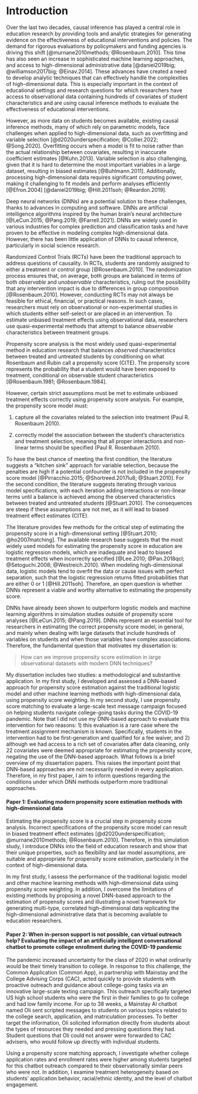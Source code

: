 # Introduction

Over the last two decades, causal inference has played a central role in education research by providing tools and analytic strategies for generating evidence on the effectiveness of educational interventions and policies. The demand for rigorous evaluations by policymakers and funding agencies is driving this shift [@murnane2010methods; @Rosenbaum.2010]. This time has also seen an increase in sophisticated machine learning approaches, and access to high-dimensional administrative data [@daniel2019big; @williamson2017big; @Einav.2014]. These advances have created a need to develop analytic techniques that can effectively handle the complexities of high-dimensional data. This is especially important in the context of educational settings and research questions for which researchers have access to observational data containing hundreds of covariates of student characteristics and are using causal inference methods to evaluate the effectiveness of educational interventions.

However, as more data on students becomes available, existing causal inference methods, many of which rely on parametric models, face challenges when applied to high-dimensional data, such as overfitting and variable selection [@d2020underspecification; @Collier.2022; @Song.2020]. Overfitting occurs when a model is fit to noise rather than the actual relationship between covariates, resulting in inaccurate coefficient estimates [@Kuhn.2013]. Variable selection is also challenging, given that it is hard to determine the most important variables in a large dataset, resulting in biased estimates [@Buhlmann.2011]. Additionally, processing high-dimensional data requires significant computing power, making it challenging to fit models and perform analyses efficiently [@Efron.2004] [@daniel2019big; @Hill.2011soh; @Reardon.2019].

Deep neural networks (DNNs) are a potential solution to these challenges, thanks to advances in computing and software. DNNs are artificial intelligence algorithms inspired by the human brain's neural architecture [@LeCun.2015; @Pang.2019; @Farrell.2021]. DNNs are widely used in various industries for complex prediction and classification tasks and have proven to be effective in modeling complex high-dimensional data. However, there has been little application of DNNs to causal inference, particularly in social science research.

Randomized Control Trials (RCTs) have been the traditional approach to address questions of causality. In RCTs, students are randomly assigned to either a treatment or control group [@Rosenbaum.2010]. The randomization process ensures that, on average, both groups are balanced in terms of both *observable* and *unobservable* characteristics, ruling out the possibility that any intervention impact is due to differences in group composition [@Rosenbaum.2010]. However, conducting RCTs may not always be feasible for ethical, financial, or practical reasons. In such cases, researchers must rely on observational or non-experimental studies in which students either self-select or are placed in an intervention. To estimate unbiased treatment effects using observational data, researchers use quasi-experimental methods that attempt to balance *observable* characteristics between treatment groups.

Propensity score analysis is the most widely used quasi-experimental method in education research that balances *observed* characteristics between treated and untreated students by conditioning on what Rosenbaum and Rubin call a propensity score (CITE). The propensity score represents the probability that a student would have been exposed to treatment, conditional on observable student characteristics [@Rosenbaum.1981; @Rosenbaum.1984].

However, certain strict assumptions must be met to estimate unbiased treatment effects correctly using propensity score analysis. For example, the propensity score model must:

(1) capture all the covariates related to the selection into treatment (Paul R. Rosenbaum 2010).

(2) correctly model the association between the student's characteristics and treatment selection, meaning that all proper interactions and non-linear terms should be specified (Paul R. Rosenbaum 2010).

To have the best chance of meeting the first condition, the literature suggests a "kitchen sink" approach for variable selection, because the penalties are high if a potential confounder is not included in the propensity score model [@Pirracchio.2015; @Shortreed.2017lu8; @Stuart.2010]. For the second condition, the literature suggests iterating through various model specifications, with each iteration adding interactions or non-linear terms until a balance is achieved among the observed characteristics between treated and untreated students [@Stuart.2010]. The consequences are steep if these assumptions are not met, as it will lead to biased treatment effect estimates (CITE).

The literature provides few methods for the critical step of estimating the propensity score in a high-dimensional setting [@Stuart.2010; @ho2007matching]. The available research base suggests that the most widely used models for estimating the propensity score in education are logistic regression models, which are inadequate and lead to biased treatment effects when incorrectly specified [@Lee.2010; @Pan.2018qcl; @Setoguchi.2008; @Westreich.2010]. When modeling high-dimensional data, logistic models tend to overfit the data or cause issues with perfect separation, such that the logistic regression returns fitted probabilities that are either 0 or 1 [@Hill.2011soh]. Therefore, an open question is whether DNNs represent a viable and worthy alternative to estimating the propensity score.

DNNs have already been shown to outperform logistic models and machine learning algorithms in simulation studies outside of propensity score analyses [@LeCun.2015; @Pang.2019]. DNNs represent an essential tool for researchers in estimating the correct propensity score model, in general, and mainly when dealing with large datasets that include hundreds of variables on students and when those variables have complex associations. Therefore, the fundamental question that motivates my dissertation is:

> How can we improve propensity score estimation in large observational datasets with modern DNN techniques?

My dissertation includes two studies: a methodological and substantive application. In my first study, I developed and assessed a DNN-based approach for propensity score estimation against the traditional logistic model and other machine learning methods with high-dimensional data, using propensity score weighting. In my second study, I use propensity score matching to evaluate a large-scale text message campaign focused on helping students navigate college-going tasks during the COVID-19 pandemic. Note that I did not use my DNN-based approach to evaluate this intervention for two reasons: 1) this evaluation is a rare case where the treatment assignment mechanism is known. Specifically, students in the intervention had to be first-generation and qualified for a fee waiver, and 2) although we had access to a rich set of covariates after data cleaning, only 22 covariates were deemed appropriate for estimating the propensity score, negating the use of the DNN-based approach. What follows is a brief overview of my dissertation papers. This raises the important point that DNN-based approaches are not necessarily needed in every application. Therefore, in my first paper, I aim to inform questions regarding the conditions under which DNN methods outperform more traditional approaches.

#### Paper 1: Evaluating modern propensity score estimation methods with high-dimensional data

Estimating the propensity score is a crucial step in propensity score analysis. Incorrect specifications of the propensity score model can result in biased treatment effect estimates [@d2020underspecification; @murnane2010methods; @Rosenbaum.2010]. Therefore, in this simulation study, I introduce DNNs into the field of education research and show that their unique properties, such as flexibility and lax model assumptions, are suitable and appropriate for propensity score estimation, particularly in the context of high-dimensional data.

In my first study, I assess the performance of the traditional logistic model and other machine learning methods with high-dimensional data using propensity score weighting. In addition, I overcome the limitations of existing methods by proposing a novel DNN-based approach to the estimation of propensity scores and illustrating a novel framework for generating multi-type, correlated high-dimensional data replicating the high-dimensional administrative data that is becoming available to education researchers.

#### Paper 2: When in-person support is not possible, can virtual outreach help? Evaluating the impact of an artificially intelligent conversational chatbot to promote college enrollment during the COVID-19 pandemic

The pandemic increased uncertainty for the class of 2020 in what ordinarily would be their timely transition to college. In response to this challenge, the Common Application (Common App), in partnership with Mainstay and the College Advising Corps (CAC), acted quickly to provide students with proactive outreach and guidance about college-going tasks via an innovative large-scale texting campaign. This outreach specifically targeted US high school students who were the first in their families to go to college and had low family income. For up to 38 weeks, a Mainstay AI chatbot named Oli sent scripted messages to students on various topics related to the college search, application, and matriculation processes. To better target the information, Oli solicited information directly from students about the types of resources they needed and pressing questions they had. Student questions that Oli could not answer were forwarded to CAC advisers, who would follow up directly with individual students.

Using a propensity score matching approach, I investigate whether college application rates and enrollment rates were higher among students targeted for this chatbot outreach compared to their observationally similar peers who were not. In addition, I examine treatment heterogeneity based on students' application behavior, racial/ethnic identity, and the level of chatbot engagement.
